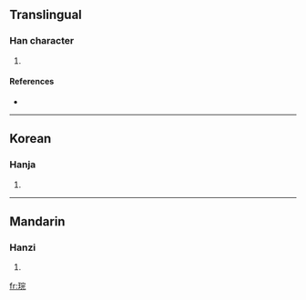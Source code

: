 ==Translingual==

===Han character===
{{Han char|rn=96|rad=玉|as=07|sn=11|four=|canj=一土十一山 (MGJMU)}}

# {{defn|Han|sort=玉07}}

====References====
* {{Han ref|kx=0733.151|dj=1146.051|hdz=21118.101|uh=7413|ud=29715}}

----

==Korean==

===Hanja===
{{ko-hanja|hangeul=완|eumhun=|rv=wan|mr=wan|y=wan}}

# {{defn|Korean|sort=玉07}}

----

==Mandarin==

===Hanzi===
{{cmn-hanzi|pin=[[wán]] ([[wan2]])|wg=wan<sup>2</sup>}}

# {{defn|Mandarin|sort=玉07}}

[[fr:琓]]